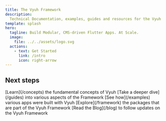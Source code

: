```yaml
---
title: The Vyuh Framework
description:
  Technical Documentation, examples, guides and resources for the Vyuh Framework
template: splash
hero:
  tagline: Build Modular, CMS-driven Flutter Apps. At Scale.
  image:
    file: ../../assets/logo.svg
  actions:
    - text: Get Started
      link: /intro
      icon: right-arrow
---
```



## Next steps

<CardGrid>
  <Card title="Concepts" icon="star">
    [Learn](/concepts) the fundamental concepts of Vyuh
  </Card>
  <Card title="Guides" icon="document">
    [Take a deeper dive](/guides) into various aspects of the Framework
  </Card>
  <Card title="Examples" icon="setting">
    [See how](/examples) various apps were built with Vyuh
  </Card>
  <Card title="Framework" icon="open-book">
    [Explore](/framework) the packages that are part of the Vyuh Framework
  </Card>
  <Card title="Blog" icon="open-book">
    [Read the Blog](/blog) to follow updates on the Vyuh Framework
  </Card>
</CardGrid>
